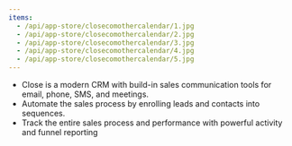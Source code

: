 ```yaml
---
items:
  - /api/app-store/closecomothercalendar/1.jpg
  - /api/app-store/closecomothercalendar/2.jpg
  - /api/app-store/closecomothercalendar/3.jpg
  - /api/app-store/closecomothercalendar/4.jpg
  - /api/app-store/closecomothercalendar/5.jpg
---
```


<Slider items={items} />

- Close is a modern CRM with build-in sales communication tools for email, phone, SMS, and meetings.
- Automate the sales process by enrolling leads and contacts into sequences.
- Track the entire sales process and performance with powerful activity and funnel reporting